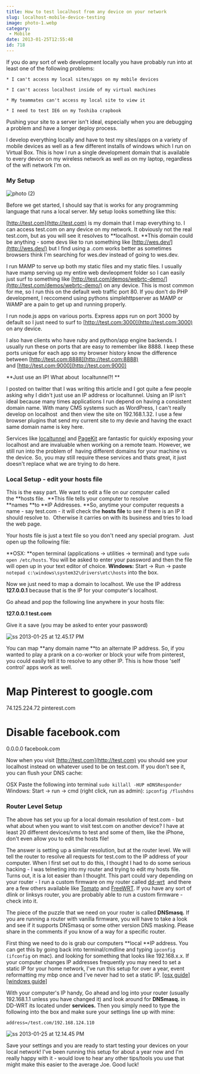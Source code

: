 ```yaml
---
title: How to test localhost from any device on your network
slug: localhost-mobile-device-testing
image: photo-1.webp
category:
 - Mobile
date: 2013-01-25T12:55:48
id: 718
---
```


If you do any sort of web development locally you have probably run into at least one of the following problems:

```
* I can't access my local sites/apps on my mobile devices

* I can't access localhost inside of my virtual machines

* My teammates can't access my local site to view it

* I need to test IE6 on my Toshiba crapbook
```

Pushing your site to a server isn't ideal, especially when you are debugging a problem and have a longer deploy process.

I develop everything locally and have to test my sites/apps on a variety of mobile devices as well as a few different installs of windows which I run on Virtual Box. This is how I run a single development domain that is available to every device on my wireless network as well as on my laptop, regardless of the wifi network I'm on.

### My Setup

![photo (2)](photo-2-650x487.webp)

Before we get started, I should say that is works for any programming language that runs a local server. My setup looks something like this:

[http://test.com](http://test.com) is my domain that I map everything to. I can access test.com on any device on my network. It obviously not the real test.com, but as you will see it resolves to \*\*localhost. \*\*This domain could be anything - some devs like to run something like [http://wes.dev/](http://wes.dev/) but I find using a .com works better as sometimes browsers think I'm searching for wes.dev instead of going to wes.dev.

I run MAMP to serve up both my static files and my static files. I usually have mamp serving up my entire web devleopment folder so I can easily just surf to something like [http://test.com/demos/webrtc-demo/](http://test.com/demos/webrtc-demo/) on any device. This is most common for me, so I run this on the default web traffic port 80. If you don't do PHP development, I reccomend using pythons simplehttpserver as MAMP or WAMP are a pain to get up and running properly.

I run node.js apps on various ports. Express apps run on port 3000 by default so I just need to surf to [http://test.com:3000](http://test.com:3000) on any device.

I also have clients who have ruby and python/app engine backends. I usually run these on ports that are easy to remember like 8888. I keep these ports unique for each app so my browser history know the difference between [http://test.com:8888](http://test.com:8888) and [http://test.com:9000](http://test.com:9000)

\*\*Just use an IP! What about  localtunnel?! \*\*

I posted on twitter that I was writing this article and I got quite a few people asking why I didn't just use an IP address or localtunnel. Using an IP isn't ideal because many times applications I run depend on having a consistent domain name. With many CMS systems such as WordPress, I can't really develop on localhost  and then view the site on 192.168.1.32. I use a few browser plugins that send my current site to my devie and having the exact same domain name is key here.

Services like [localtunnel](http://progrium.com/localtunnel/) and [PageKit](http://pagekite.net/) are fantastic for quickly exposing your localhost and are invaluable when working on a remote team. However, we still run into the problem of  having different domains for your machine vs the device. So, you may still require these services and thats great, it just doesn't replace what we are trying to do here.

### Local Setup - edit your hosts file

This is the easy part. We want to edit a file on our computer called the \*\*hosts file.  \*\*This file tells your computer to resolve \*\*names \*\*to \*\*IP Addresses. \*\*So, anytime your computer requests a name - say test.com - it will check the **hosts file** to see if there is an IP it should resolve to.  Otherwise it carries on with its business and tries to load the web page.

Your hosts file is just a text file so you don't need any special program.  Just open up the following file:

\*\*OSX: \*\*open terminal (applications → utilities → terminal) and type `sudo open /etc/hosts`. You will be asked to enter your password and then the file will open up in your text editor of choice. **Windows:** Start → Run → paste `notepad c:\windows\system32\drivers\etc\hosts` into the box.

Now we just need to map a domain to localhost. We use the IP address **127.0.0.1** because that is the IP for your computer's localhost.

Go ahead and pop the following line anywhere in your hosts file:

**127.0.0.1 test.com**

Give it a save (you may be asked to enter your password)

![ss 2013-01-25 at 12.45.17 PM](ss-2013-01-25-at-12.45.17-PM-650x114.webp)

You can map \*\*any domain name \*\*to an alternate IP address. So, if you wanted to play a prank on a co-worker or block your wife from pinterest, you could easily tell it to resolve to any other IP. This is how those 'self control' apps work as well.

# Map Pinterest to google.com

74.125.224.72 pinterest.com

# Disable facebook.com

0.0.0.0 facebook.com

Now when you visit [http://test.com](http://test.com) you should see your localhost instead on whatever used to be on test.com. If you don't see it, you can flush your DNS cache:

OSX Paste the following into terminal `sudo killall -HUP mDNSResponder` Windows: Start → run → cmd (right click, run as admin): `ipconfig /flushdns`

### Router Level Setup

The above has set you up for a local domain resolution of test.com - but what about when you want to visit test.com on another device? I have at least 20 different devices/vms to test and some of them, like the iPhone, don't even allow you to edit the hosts file!

The answer is setting up a similar resolution, but at the router level. We will tell the router to resolve all requests for test.com to the IP address of your computer. When I first set out to do this, I thought I had to do some serious hacking - I was telneting into my router and trying to edit my hosts file. Turns out, it is a lot easier than I thought. This part could vary depending on your router - I run a custom firmware on my router called [dd-wrt](http://www.dd-wrt.ca/site/index)  and there are a few others available like [Tomato](http://www.polarcloud.com/tomato) and [FreeWRT](https://freewrt.org/). If you have any sort of dlink or linksys router, you are probably able to run a custom firmware - check into it.

The piece of the puzzle that we need on your router is called **DNSmasq.** If you are running a router with vanilla firmware, you will have to take a look and see if it supports DNSmasq or some other version DNS masking. Please share in the comments if you know of a way for a specific router.

First thing we need to do is grab our computers \*\*local \*\*IP address. You can get this by going back into terminal/cmdline and typing `ipconfig (ifconfig` on mac). and looking for something that looks like 192.168.x.x. If your computer changes IP addresses frequently you may need to set a static IP for your home network, I've run this setup for over a year, event reformatting my mbp once and I've never had to set a static IP. [\[osx guide\]](http://www.howtogeek.com/howto/22161/how-to-set-up-a-static-ip-in-mac-os-x/) [\[windows guide\]](http://blog.mclaughlinsoftware.com/2009/11/26/windows-7-static-ip/)

With your computer's IP handy, Go ahead and log into your router (usually 192.168.1.1 unless you have changed it) and look around for **DNSmasq.** in DD-WRT its located under **services.** Then you simply need to type the following into the box and make sure your settings line up with mine:

`address=/test.com/192.168.124.110`

![ss 2013-01-25 at 12.14.45 PM](ss-2013-01-25-at-12.14.45-PM.webp)

Save your settings and you are ready to start testing your devices on your local network! I've been running this setup for about a year now and I'm really happy with it - would love to hear any other tips/tools you use that might make this easier to the average Joe. Good luck!